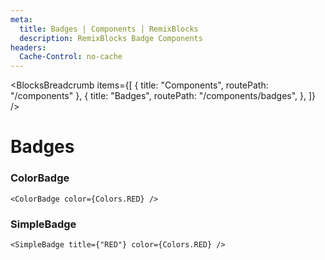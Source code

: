 ```yaml
---
meta:
  title: Badges | Components | RemixBlocks
  description: RemixBlocks Badge Components
headers:
  Cache-Control: no-cache
---
```



<BlocksBreadcrumb
  items={[
    { title: "Components", routePath: "/components" },
    {
      title: "Badges",
      routePath: "/components/badges",
    },
  ]}
/>

# Badges


### ColorBadge

<PreviewColorBadges />

```tsx
<ColorBadge color={Colors.RED} />
```

### SimpleBadge

<PreviewSimpleBadges />

```tsx
<SimpleBadge title={"RED"} color={Colors.RED} />
```
